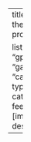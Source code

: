 ---
title: "Projects"
theme:
    - projects.scss

listing:
    contents:
        - "gptc.qmd"
        - "gameAI.qmd"
        - "captioncraft.qmd"
    type: grid
    categories: true
    feed: true
    fields: [image, description, title]
---